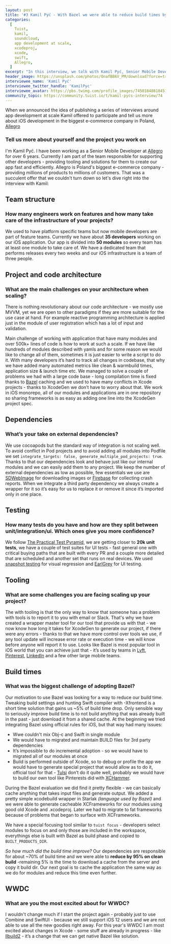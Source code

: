 ```yaml
---
layout: post
title: '#3 Kamil Pyć - With Bazel we were able to reduce build times by 70% on clean builds'
categories:
  [
    Tuist,
    kamil,
    soundcloud,
    app development at scale,
    xcodeproj,
    xcode,
    swift,
    Allegro,
  ]
excerpt: "In this interview, we talk with Kamil Pyć, Senior Mobile Developer at Allegro. Allegro is one of the few companies that have undertaken replacing Xcode's build system with Bazel, and that led them to an improvement in build times of roughly 95%. In this interview, Kamil shares more about Bazel's adoption, and some other insights about their project and teams."
header_image: https://unsplash.com/photos/OnafBB6V_PM/download?force=true&w=2400
interviewee_name: 'Kamil Pyć'
interviewee_twitter_handle: 'KamilPyc'
interviewee_avatar: https://pbs.twimg.com/profile_images/745018488184516608/Skzxzejl_400x400.jpg
community_topic: https://community.tuist.io/t/kamil-pycs-interview/74
---
```


When we announced the idea of publishing a series of interviews around app development at scale Kamil offered to participate and tell us more about iOS development in the biggest e-commerce company in Poland, [Allegro](https://allegro.pl)

### Tell us more about yourself and the project you work on

I'm Kamil Pyć. I have been working as a Senior Mobile Developer at [Allegro](https://allegro.pl) for over 6 years. Currently I am part of the team responsible for supporting other developers - providing tooling and solutions for them to create our app fast and efficiently. Allegro is Poland's biggest e-commerce company - providing millions of products to millions of customers. That was a succulent offer that we couldn't turn down so let's dive right into the interview with Kamil:

## Team structure

### How many engineers work on features and how many take care of the infrastructure of your projects?

We used to have platform specific teams but now mobile developers are part of feature teams. Currently we have about **35 developers** working on our iOS application. Our app is divided into **50 modules** so every team has at least one module to take care of. We have a dedicated team that performs releases every two weeks and our iOS infrastructure is a team of three people.

## Project and code architecture

### What are the main challenges on your architecture when scaling?

There is nothing revolutionary about our code architecture - we mostly use MVVM, yet we are open to other paradigms if they are more suitable for the use case at hand. For example reactive programming architecture is applied just in the module of user registration which has a lot of input and validation.

Main challenge of working with application that have many modules and over 500k+ lines of code is how to work at such a scale. If we have like hundreds of modules described with yamls and for some reason we would like to change all of them, sometimes it is just easier to write a script to do it. With many developers it’s hard to track all changes in codebase, that why we have added many automated metrics like clean & warmbuild times, application size & launch time etc.
We managed to solve a couple of problems we had with a large code base - long compilation time is fixed thanks to [Bazel](https://bazel.build/) caching and we used to have many conflicts in Xcode projects - thanks to XcodeGen we don’t have to worry about that.
We work in iOS monorepo, all of our modules and applications are in one repository so sharing frameworks is as easy as adding one line into the XcodeGen project spec.

## Dependencies

### What’s your take on external dependencies?

We use cocoapods but the standard way of integration is not scaling well. To avoid conflict in Pod projects and to avoid adding all modules into Podfile we set `integrate_targets: false, generate_multiple_pod_projects: true`. Thanks to that our dependencies look and behave just like our internal modules and we can easily add them to any project.
We keep the number of external dependencies as low as possible, few essentials we use are [SDWebImage](https://github.com/SDWebImage/SDWebImage) for downloading images or [Firebase](https://firebase.google.com/) for collecting crash reports. When we integrate a third party dependency we always create a wrapper for it so it’s easy for us to replace it or remove it since it’s imported only in one place.

## Testing

### How many tests do you have and how are they split between unit/integration/ui. Which ones give you more confidence?

We follow [The Practical Test Pyramid](https://martinfowler.com/articles/practical-test-pyramid.html), we are getting closer to **20k unit tests**, we have a couple of test suites for UI tests - fast general one with critical buying paths that are built with every PR and a couple more detailed that are scheduled and another set that runs on real devices. We used [snapshot testing](https://github.com/pointfreeco/swift-snapshot-testing) for visual regression and [EarlGrey](https://github.com/google/EarlGrey) for UI testing.

## Tooling

### What are some challenges you are facing scaling up your project?

The with tooling is that the only way to know that someone has a problem with tools is to report it to you with email or Slack. That's why we have created a wrapper master tool for our tool that provide us with that - we now know how long it takes for XcodeGen to generate our project, if there were any errors - thanks to that we have more control over tools we use, if any tool update will increase error rate or execution time - we will know before anyone will report it to use. Looks like Bazel is most popular tool in iOS world that you can achieve just that - it’s used by teams in [Lyft](https://www.lyft.com/), [Pinterest](https://www.pinterest.com/), [LinkedIn](https://www.linkedin.com/feed/) and a few other large mobile teams.

## Build times

### What was the biggest challenge of adopting Bazel?

Our motivation to use Bazel was looking for a way to reduce our build time. Tweaking build settings and hunting Swift compiler with -Xfrontend is a short time solution that gains us ~5% of build time drop. Only sensible way to seriously improve build time is to not build anything that was already built in the past - just download it from a shared cache.
At the beginning we tried integrating Bazel using official rules for iOS, but that way had many issues:

- Wwe couldn't mix Obj-c and Swift in single module
- We would have to migrated and maintain BUILD files for 3rd party dependencies
- It’s impossible to do incremental adoption - so we would have to migrated all of our modules at once
- Build is performed outside of Xcode, so to debug or profile the app we would have to generate special project that would allow as to do it, official tool for that - [Tulsi](https://github.com/bazelbuild/tulsi) don’t do it quite well, probably we would have to build our own tool like Pinterests did with [XCHammer](https://github.com/pinterest/xchammer).

During the Bazel evaluation we did find it pretty flexible - we can basically cache anything that takes input files and generate output. We added a pretty simple xcodebuild wrapper in Starlak _(language used by Bazel)_ and we were able to generate cacheable XCFrameworks for our modules using good old Xcode and .xcodeproj. Later we had to migrate to fat frameworks because of problems that began to surface with XCFrameworks.

We have a special focusing tool similar to `tuist focus` - developers select modules to focus on and only those are included in the workspace, everythings else is built with Bazel as build phase and copied to `BUILT_PRODUCTS_DIR`.

_So how much did the build time improve?_ Our dependencies are responsible for about ~70% of build time and we were able to **reduce by 95% on clean build** -remaining 5% is the time to download a cache from the server and copy it build dir. Our next goal is to cache the application the same way as we do for modules and reduce this time even further.

## WWDC

### What are you the most excited about for WWDC?

I wouldn't change much if I start the project again - probably just to use Combine and SwiftUI - because we still support iOS 12 users and we are not able to use all the new goodies right away.
For this year's WWDC I am most excited about changes in Xcode - some stuff are already in progress - like [llbuild2](https://github.com/apple/swift-llbuild2) - it’s a change that we can get native Bazel like solution.
